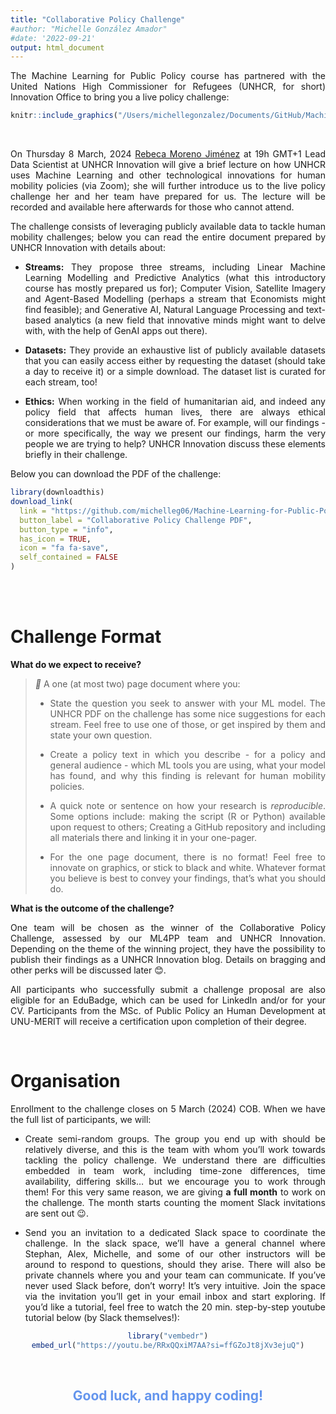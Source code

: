 ```yaml
---
title: "Collaborative Policy Challenge"
#author: "Michelle González Amador"
#date: '2022-09-21'
output: html_document
---
```

<style>
    body {
    text-align: justify}
</style>


The Machine Learning for Public Policy course has partnered with the United Nations High Commissioner for Refugees (UNHCR, for short) Innovation Office to bring you a live policy challenge:

<center>
```r
knitr::include_graphics("/Users/michellegonzalez/Documents/GitHub/Machine-Learning-for-Public-Policy/Images/policy_challenge_banner2.png")
```
</center>

<br>

On Thursday 8 March, 2024 [Rebeca Moreno Jiménez](https://www.weforum.org/people/rebeca-moreno-jimenez/) at 19h GMT+1 Lead Data Scientist at UNHCR Innovation will give a brief lecture on how UNHCR uses Machine Learning and other technological innovations for human mobility policies (via Zoom); she will further introduce us to the live policy challenge her and her team have prepared for us. The lecture will be recorded and available here afterwards for those who cannot attend. 

The challenge consists of leveraging publicly available data to tackle human mobility challenges; below you can read the entire document prepared by UNHCR Innovation with details about:

- **Streams:**  They propose three streams, including Linear Machine Learning Modelling and Predictive Analytics (what this introductory course has mostly prepared us for); Computer Vision, Satellite Imagery and Agent-Based Modelling (perhaps a stream that Economists might find feasible); and Generative AI, Natural Language Processing and text-based analytics (a new field that innovative minds might want to delve with, with the help of GenAI apps out there). 

- **Datasets:** They provide an exhaustive list of publicly available datasets that you can easily access either by requesting the dataset (should take a day to receive it) or a simple download. The dataset list is curated for each stream, too!

- **Ethics:** When working in the field of humanitarian aid, and indeed any policy field that affects human lives, there are always ethical considerations that we must be aware of. For example, will our findings - or more specifically, the way we present our findings, harm the very people we are trying to help? UNHCR Innovation discuss these elements briefly in their challenge.

Below you can download the PDF of the challenge:
<br>

```r
library(downloadthis)
download_link(
  link = "https://github.com/michelleg06/Machine-Learning-for-Public-Policy/blob/main/AI%20challenge-%20UNHCR%20Innovation.pdf",
  button_label = "Collaborative Policy Challenge PDF",
  button_type = "info",
  has_icon = TRUE,
  icon = "fa fa-save",
  self_contained = FALSE
)

```

<br>
<br>

# Challenge Format


**What do we expect to receive?**


> *📝* A one (at most two) page document where you:
>
>    - State the question you seek to answer with your ML model. The UNHCR PDF on the challenge has some nice suggestions for each stream. Feel free to use one of those, or get inspired by them and state your own question.
>
>    - Create a policy text in which you describe - for a policy and general audience - which ML tools you are using, what your model has found, and why this finding is relevant for human mobility policies.
>
>    - A quick note or sentence on how your research is *reproducible*. Some options include: making the script (R or Python) available upon request to others; Creating a GitHub repository and including all materials there and linking it in your one-pager.
>
>    - For the one page document, there is no format! Feel free to innovate on graphics, or stick to black and white. Whatever format you believe is best to convey your findings, that's what you should do.
    


**What is the outcome of the challenge?**

One team will be chosen as the winner of the Collaborative Policy Challenge, assessed by our ML4PP team and UNHCR Innovation. Depending on the theme of the winning project, they have the possibility to publish their findings as a UNHCR Innovation blog. Details on bragging and other perks will be discussed later 😊. 

All participants who successfully submit a challenge proposal are also eligible for an EduBadge, which can be used for LinkedIn and/or for your CV. Participants from the MSc. of Public Policy an Human Development at UNU-MERIT will receive a certification upon completion of their degree. 

<br>

# Organisation


Enrollment to the challenge closes on 5 March (2024) COB. When we have the full list of participants, we will:

- Create semi-random groups. The group you end up with should be relatively diverse, and this is the team with whom you'll work towards tackling the policy challenge. We understand there are difficulties embedded in team work, including time-zone differences, time availability, differing skills... but we encourage you to work through them! For this very same reason, we are giving **a full month** to work on the challenge. The month starts counting the moment Slack invitations are sent out 😉.

- Send you an invitation to a dedicated Slack space to coordinate the challenge. In the slack space, we'll have a general channel where Stephan, Alex, Michelle, and some of our other instructors will be around to respond to questions, should they arise. There will also be private channels where you and your team can communicate. If you've never used Slack before, don't worry! It's very intuitive. Join the space via the invitation you'll get in your email inbox and start exploring. If you'd like a tutorial, feel free to watch the 20 min. step-by-step youtube tutorial below (by Slack themselves!):

<center>
```r
library("vembedr")
embed_url("https://youtu.be/RRxQQxiM7AA?si=ffGZoJt8jXv3ejuQ")
```
</center>

<br>

<center>
<h2>
<strong>
<span style="color: cornflowerblue;">Good luck, and happy coding!</span>
</strong>
</h2>
</center>